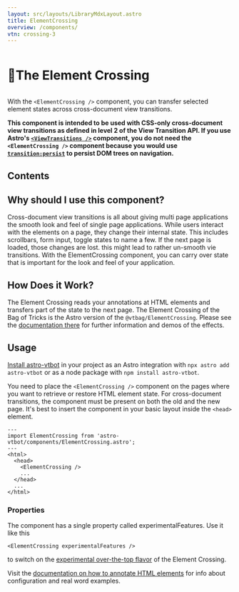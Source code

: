 ```yaml
---
layout: src/layouts/LibraryMdxLayout.astro
title: ElementCrossing
overview: /components/
vtn: crossing-3
---
```





<h1 style="display: inline-block; view-transition-name: crossing-1"><span style="display:inline-block; view-transition-name:crossing-2;">🚸 </span>The Element Crossing</h1>


With the `<ElementCrossing />` component, you can transfer selected element states across cross-document view transitions.

**This component is intended to be used with CSS-only cross-document view transitions as defined in level 2 of the View Transition API. If you use Astro's [`<ViewTransitions />`](https://docs.astro.build/en/guides/view-transitions/#adding-view-transitions-to-a-page) component, you do not need the `<ElementCrossing />` component because you would use [`transition:persist`](https://docs.astro.build/en/guides/view-transitions/#maintaining-state) to persist DOM trees on navigation.**

## Contents

## Why should I use this component?

Cross-document view transitions is all about giving multi page applications the smooth look and feel of single page applications. While users interact with the elements on a page, they change their internal state. This includes scrollbars, form input, toggle states to name a few. If the next page is loaded, those changes are lost. this might lead to rather un-smooth vie transitions. With the ElementCrossing component, you can carry over state that is important for the look and feel of your application.

## How Does it Work?
The Element Crossing reads your annotations at HTML elements and transfers part of the state to the next page. The Element Crossing of the <Logo/> Bag of Tricks is the Astro version of the `@vtbag/ElementCrossing`. Please see the [documentation there](https://vtbag.pages.dev/element-crossing) for further information and demos of the effects.

## Usage

[Install astro-vtbot](../Installation/) in your project as an Astro integration with `npx astro add astro-vtbot` or as a node package with `npm install astro-vtbot`.

You need to place the `<ElementCrossing />` component on the pages where you want to retrieve or restore HTML element state. For cross-document transitions, the component must be present on both the old and the new page. It's best to insert the component in your basic layout inside the `<head>` element.

```astro title="MyLayout.astro" {3,8}
---
import ElementCrossing from 'astro-vtbot/components/ElementCrossing.astro';
---
<html>
  <head>
    <ElementCrossing />
    ...
  </head>
  ...
</html>
```

### Properties

The component has a single property called experimentalFeatures. Use it like this
```astro
<ElementCrossing experimentalFeatures />
```
to switch on the [experimental over-the-top flavor](https://vtbag.pages.dev/http:/tools/element-crossing/#element-crossing-experimental-over-the-top) of the Element Crossing.

Visit the [documentation on how to annotate HTML elements](https://vtbag.pages.dev/http:/tools/element-crossing/#configuration) for info about configuration and real word examples.

